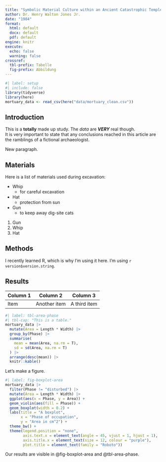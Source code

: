 ```yaml
---
title: "Symbolic Material Culture within an Ancient Catastrophic Temple Complex"
author: Dr. Henry Walton Jones Jr.
date: "1984"
format: 
  html: default
  docx: default
  pdf: default
engine: knitr
execute: 
  echo: false
  warning: false
crossref: 
  tbl-prefix: Tabelle
  fig-prefix: Abbildung
---
```


```r
#| label: setup
#| include: false
library(tidyverse)
library(here)
mortuary_data <- read_csv(here("data/mortuary_clean.csv"))
```


## Introduction

This is a **totally** made up study. The 
*data* are ***VERY*** real though.  
It is very important to state that any 
conclusions reached in this article are
the ramblings of a fictional
archaeologist.

New paragraph.

## Materials

Here is a list of materials used during excavation:

- Whip
  + for careful excavation
- Hat
  + protection from sun
- Gun
  * to keep away dig-site cats
  
1. Gun
2. Whip
3. Hat

## Methods

I recently learned R, which is why I'm using it here. I'm using `r version$version.string`.


## Results

| Column 1 | Column 2 | Column 3 |
|----|----|------------|
| Item | Another item | A third item |

```r
#| label: tbl-area-phase
#| tbl-cap: "This is a table."
mortuary_data |>
  mutate(Area = Length * Width) |>
  group_by(Phase) |>
  summarise(
    mean = mean(Area, na.rm = T),
    sd = sd(Area, na.rm = T)
  ) |>
  arrange(desc(mean)) |>
  knitr::kable()
```

Let's make a figure.

```r
#| label: fig-boxplot-area
mortuary_data |>
  filter(Phase != "disturbed") |>
  mutate(Area = Length * Width) |>
  ggplot(aes(x = Phase, y = Area)) +
  geom_violin(aes(fill = Phase)) +
  geom_boxplot(width = 0.2) +
  labs(title = "A boxplot",
       x = "Phase of occupation",
       y = "Area in cm^2") +
  theme_bw() +
  theme(legend.position = "none",
        axis.text.x = element_text(angle = 45, vjust = 1, hjust = 1),
        axis.title.x = element_text(size = 12, colour = "purple"),
        plot.title = element_text(family = "Roboto"))
```

Our results are visible in @fig-boxplot-area and @tbl-area-phase.





